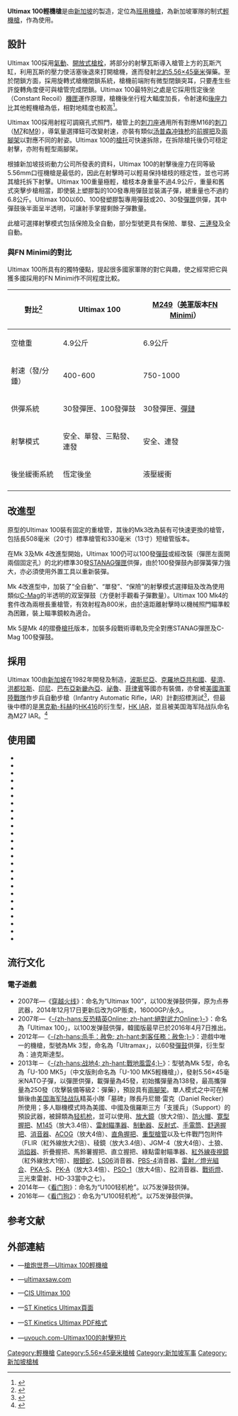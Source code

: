 {{refimprove|time=2018-03-18T15:27:07+00:00}}
{{noteTA
|G1=軍事
|G2=長度單位
|G3=Firearms
}}
{{Infobox Weapon|is_ranged=yes
|image= File:Cis-ultimax-100.jpg
|image_size= 300px
|caption= Ultimax-100
|name=ST Kinetics Ultimax 100
|type=[[輕機槍|輕機槍]]
|origin={{flag|Singapore}}
|manufacturer={{link-en|新加坡技術動力|Singapore Technologies Kinetics}}
|era=Modern
|platform=Individual
|target=Personnel
|designer= James Sullivan
|design_date= 1980年代早期
|production_date= 1982年—
|service= 1985年—
|used_by=
|wars= {{tsl|en|Civil conflicts in the Philippines|菲律賓叛亂}}<br/>[[印尼|印尼]]反恐行動<br />[[斯里蘭卡內戰|斯里蘭卡內戰]]<br/>[[南斯拉夫戰爭|南斯拉夫戰爭]]<br/>[[阿富汗戰爭_(2001年)|2001年阿富汗戰爭]]<br/>[[2006年斐濟軍事政變|2006年斐濟軍事政變]]<br/>[[2011年利比亞內戰|2011年利比亞內戰]]
|spec_type= [[輕機槍|輕機槍]]
|caliber= 5.56毫米
|part_length=標凖型：508毫米<br />傘兵型：330毫米
|cartridge= [[5.56×45mm_NATO|5.56×45毫米]]
|feed= [[STANAG彈匣|STANAG彈匣]]<br/>100發[[彈鼓|彈鼓]]
|action= [[氣動式|氣動式]]，[[轉拴式槍栓|轉拴式槍栓]]、[[開放式槍栓|開放式槍栓]]
|mode= 半自動、[[三發點放|三發點放]]、全自動，可[[擊發調變槍械|擊發調變]]
|rate= 400—600發／分鐘
|velocity= 970米／秒（M193彈）<br />945米／秒（M855彈）
|weight= 4.9公斤（空槍）<br />6.8公斤（連100發彈鼓）
|length=連槍托：1,024毫米<br />沒有槍托：810毫米
|variants=Ultimax 100 Mk 3<br> Ultimax 100 Mk 4<br>Ultimax 100標凖型<br> Ultimax 100傘兵型
|number=新加坡：80,000挺<br>出口：不詳
|range= 460米（M193彈）<br />800米（SS109彈）
|sights= [[機械瞄具|機械瞄具]]
}}
'''Ultimax 100輕機槍'''是由[[新加坡|新加坡]]的{{link-en|新加坡技術動力|Singapore Technologies Kinetics}}製造，定位為[[班用機槍|班用機槍]]，為新加坡軍隊的制式[[輕機槍|輕機槍]]，作為{{Link-en|班用支援武器|Squad automatic weapon}}使用。

== 設計 ==
Ultimax 100採用[[氣動式_(槍械)|氣動]]、[[開放式槍栓|開放式槍栓]]，將部分的射擊瓦斯導入槍管上方的瓦斯汽缸，利用瓦斯的壓力使活塞後退來打開槍機，進而發射[[北約|北約]][[5.56×45mm_NATO|5.56×45毫米]]彈藥。至於閉鎖方面，採用旋轉式槍機閉鎖系統，槍機前端附有微型閉鎖突耳，只要產生些許旋轉角度便可與槍管完成閉鎖。Ultimax 100最特別之處是它採用恆定後坐（Constant Recoil）[[機匣|機匣]]運作原理，槍機後坐行程大輻度加長，令射速和[[後座力|後座力]]比其他輕機槍為低，相對地精度也較高<ref>{{Cite web |url=http://www.defensereview.com/modules.php?name=News&file=article&sid=853 |title=defensereview.com-Ultimax 100 |accessdate=2007-10-09 |archive-date=2009-09-25 |archive-url=https://web.archive.org/web/20090925201216/http://www.defensereview.com/modules.php/?file=article&name=News&sid=853 |dead-url=no }}</ref>。

Ultimax 100採用射程可調窺孔式照門，槍管上的[[刺刀座|刺刀座]]通用所有對應M16的[[刺刀|刺刀]]（[[M7刺刀|M7]]和[[M9刺刀|M9]]），導氣量選擇鈕可改變射速，亦裝有類似[[汤普森冲锋枪|汤普森冲锋枪]]的[[輔助握把|前握把]]及[[兩腳架|兩腳架]]以對應不同的射姿。Ultimax 100的[[槍托|槍托]]可快速拆除，在拆除槍托後仍可穏定射擊，亦附有輕型兩腳架。

根據新加坡技術動力公司所發表的資料，Ultimax 100的射擊後座力在同等級5.56mm口徑機槍是最低的，因此在射擊時可以輕易保持槍枝的穩定性，並也可將其槍托拆下射擊。Ultimax 100重量極輕，槍枝本身重量不過4.9公斤，重量和舊式突擊步槍相當，即使裝上塑膠製的100發專用彈鼓並裝滿子彈，總重量也不過約6.8公斤。Ultimax 100以60、100發塑膠製專用彈鼓或20、30發[[彈匣|彈匣]]供彈，其中彈鼓後半面呈半透明，可讓射手掌握剩餘子彈數量。

此槍可選擇射擊模式包括保險及全自動，部分型號更具有保險、單發、[[三發點放|三連發]]及全自動。

=== 與FN Minimi的對比 ===
Ultimax 100所具有的獨特優點，提起很多國家軍隊的對它與趣，使之經常把它與獲多國採用的FN Minimi作不同程度比較。
{| class="wikitable"
!對比<ref>{{cite web |url=http://www.ultimaxsaw.com/Ultimax%20vs.%20M-249.html |title=存档副本 |accessdate=2007-07-20 |deadurl=yes |archiveurl=https://web.archive.org/web/20070703043410/http://www.ultimaxsaw.com/Ultimax%20vs.%20M-249.html |archivedate=2007-07-03 }}</ref>
! Ultimax 100
! [[M249班用自動武器|M249]]（[[美軍|美軍]]版本[[FN_Minimi輕機槍|FN Minimi]]）
|-
|空槍重
|4.9公斤
|6.9公斤
|-
|射速（發/分鍾）
|400-600
|750-1000
|-
|供彈系統
|30發彈匣、100發彈鼓
|30發彈匣、[[彈鏈|彈鏈]]
|-
|射擊模式
|安全、單發、三點發、連發
|安全、連發
|-
|後坐緩衝系統
|恆定後坐
|液壓緩衝
|-
|}

== 改進型 ==
原型的Ultimax 100裝有固定的重槍管，其後的Mk3改為裝有可快速更換的槍管，包括長508毫米（20寸）標準槍管和330毫米（13寸）短槍管版本。

在Mk 3及Mk 4改進型開始，Ultimax 100仍可以100發[[彈鼓|彈鼓]]或經改裝（彈匣左面開兩個固定孔）的北約標準30發[[STANAG彈匣|STANAG彈匣]]供彈，由於100發彈鼓內部彈簧彈力強大，亦必須使用外置工具以重新裝彈。

Mk 4改進型中，加裝了“全自動”、“單發”、“保險”的射擊模式選擇鈕及改為使用類似[[C-Mag彈鼓|C-Mag]]的半透明的双室彈鼓（方便射手觀看子彈數量）。Ultimax 100 Mk4的套件改為兩根長重槍管，有效射程為800米，由於遠距離射擊時以機械照門瞄準較為困難，裝上瞄準鏡較為適合。

Mk 5是Mk 4的摺疊[[槍托|槍托]]版本，加裝多段戰術導軌及完全對應STANAG彈匣及C-Mag 100發彈鼓。

== 採用 ==
Ultimax 100由[[新加坡|新加坡]]在1982年開發及制造，[[波斯尼亞|波斯尼亞]]、[[克羅地亞共和國|克羅地亞共和國]]、[[斐濟|斐濟]]、[[洪都拉斯|洪都拉斯]]、[[印尼|印尼]]、[[巴布亞新畿內亞|巴布亞新畿內亞]]、[[祕魯|祕魯]]、[[菲律賓|菲律賓]]等國亦有裝備，亦曾被[[美國海軍陸戰隊|美國海軍陸戰隊]]作步兵自動步槍（Infantry Automatic Rifle，IAR）計劃招標測試<ref>{{Cite web |url=http://firearmsworld.net/singapore/ultimax/ultimax.htm |title=存档副本 |access-date=2017-05-07 |archive-date=2020-01-21 |archive-url=https://web.archive.org/web/20200121164419/http://firearmsworld.net/singapore/ultimax/ultimax.htm }}</ref>，但最後中標的是[[黑克勒-科赫|黑克勒-科赫]]的[[HK416突擊步槍|HK416]]的衍生型，[[HK_M27步兵自動步槍|HK IAR]]，並且被美国海军陆战队命名為M27 IAR。<ref>{{Cite web |url=http://war.news.163.com/09/1204/14/5PMRLA7700011MTO.html |title=美国海军陆战队选择HK-IAR取代M249机枪 |access-date=2010-07-02 |archive-url=https://web.archive.org/web/20091208100647/http://war.news.163.com/09/1204/14/5PMRLA7700011MTO.html |archive-date=2009-12-08 |dead-url=yes }}</ref>

== 使用國 ==
*{{flag|Bhutan}}
*{{flag|Brunei}}
*{{flag|Bosnia and Herzegovina}}
*{{flag|Chile}}
*{{flag|Croatia}}
*{{flag|Colombia}}
*{{flag|Cyprus}}
*{{flag|East Timor}}
*{{flag|Fiji}}
*{{flag|Honduras}}
*{{flag|Indonesia}}
*{{flag|Libya}}
*{{flag|Morocco}}
*{{flag|Papua New Guinea}}
*{{flag|Peru}}
*{{flag|Philippines}}
*{{flag|Serbia}}
*{{flag|Singapore}}
*{{flag|Solomon Islands}}
*{{flag|Slovenia}}
*{{flag|Sri Lanka}}
*{{flag|South Africa}}
*{{flag|Thailand}}
*{{flag|Uruguay}}
*{{flag|Zimbabwe}}

== 流行文化 ==
=== 電子遊戲 ===
* 2007年—《[[穿越火线|穿越火线]]》：命名为“Ultimax 100”，以100发弹鼓供彈，原为点券武器，2014年12月17日更新后改为GP贩卖，16000GP/永久。
* 2007年—《[[絕對武力Online|-{zh-hans:反恐精英Online; zh-hant:絕對武力Online;}-]]》：命名為「Ultimax 100」，以100发弹鼓供彈，韓國版最早已於2016年4月7日推出。
* 2012年—《[[殺手：赦免|-{zh-hans:杀手：赦免; zh-hant:刺客任務：赦免;}-]]》：遊戲中唯一的機槍，型號為Mk 3型，命名為「Ultramax」，以60發[[彈鼓|彈鼓]]供彈，衍生型為：迪克斯達型。
* 2013年－《[[戰地風雲4|-{zh-hans:战地4; zh-hant:戰地風雲4;}-]]》：型號為Mk 5型，命名為「U-100 MK5」（中文版則命名為「U-100 MK5輕機槍」），發射5.56×45毫米NATO子彈，以彈匣供彈，載彈量為45發，初始攜彈量為138發，最高攜彈量為250發（攻擊裝備等級2：彈藥），預設具有[[兩腳架|兩腳架]]。單人模式之中可在解鎖後由[[美国海军陆战队|美国海军陆战队]]精英小隊「墓碑」隊長丹尼爾·雷克（Daniel Recker）所使用；多人聯機模式時為美國、中國及俄羅斯三方「支援兵」（Support）的預設武器，被歸類為[[轻机枪|轻机枪]]，並可以使用{{Link-en|EOTech全息瞄準鏡|EOTech|全像}}、[[放大鏡|放大鏡]]（放大2倍）、[[砲口制動器|防火帽]]、[[寛型前握把|寛型握把]]、[[C79光學瞄準鏡#M145機槍用光學瞄準鏡|M145]]（放大3.4倍）、[[雷射瞄準器|雷射瞄準器]]、[[砲口制動器|制動器]]、[[紅點鏡|反射式]]、[[手電筒|手電筒]]、[[輔助握把|舒適握把]]、[[抑制器|消音器]]、[[先進戰鬥光學瞄準鏡|ACOG]]（放大4倍）、[[直角前握把|直角握把]]、[[槍管|重型槍管]]以及七件戰鬥包附件（FLIR（紅外線放大2倍）、稜鏡（放大3.4倍）、JGM-4（放大4倍）、土狼、[[消焰器|消焰器]]、折疊握把、馬鈴薯握把、直立握把、綠點雷射瞄準器、[[夜視鏡|紅外線夜視鏡]]（紅外線放大1倍）、[[Kobra紅點鏡|眼鏡蛇]]、[[長風衝鋒槍|LS06]]消音器、[[PBS-4抑制器|PBS-4]]消音器、[[AN/PEQ-16A戰術燈及雷射模組|雷射／燈光組合]]、[[PKA-S反射式瞄準鏡|PKA-S]]、[[PK-A紅點鏡|PK-A]]（放大3.4倍）、[[PSO-1光學瞄準鏡|PSO-1]]（放大4倍）、[[R2抑制器|R2]]消音器、[[戰術燈|戰術燈]]、三光束雷射、HD-33當中之七）。
* 2014年—《[[看門狗_(遊戲)|看门狗]]》：命名为“U100轻机枪”。以75发弹鼓供弹。
*2016年—《[[看门狗2|看门狗2]]》：命名为“U100轻机枪”。以75发弹鼓供弹。

== 参考文献 ==
{{Reflist}}

== 外部連結 ==
{{commons|Ultimax}}
* {{zh icon}}—[http://pewpewpew.work/singapore/ultimax/ultimax.htm 槍炮世界—Ultimax 100輕機槍] {{Wayback|url=http://pewpewpew.work/singapore/ultimax/ultimax.htm |date=20220408113842 }}
* {{en icon}}—[http://www.ultimaxsaw.com/ ultimaxsaw.com] {{Wayback|url=http://www.ultimaxsaw.com/ |date=20200414101339 }}
* {{en icon}}—[https://www.webcitation.org/67IYA88uq?url=http://world.guns.ru/machine/sing/stk-ultimax-100-e.html CIS Ultimax 100]
* {{en icon}}—[https://web.archive.org/web/20061231173625/http://www.stengg.com/CoyCapPro/detail.aspx?pdid=134 ST Kinetics Ultimax頁面]
* {{en icon}}—[https://web.archive.org/web/20120204131243/http://www.stengg.com/upload/194X9nI4kMKCDKfW7kd.pdf ST Kinetics Ultimax PDF格式]
* {{en icon}}—[https://web.archive.org/web/20080511024050/http://www.uvouch.com/video-Ultimax-100-SAWLMG-371708 uvouch.com-Ultimax100的射擊短片]

{{新加坡科技工程有限公司}}

[[Category:輕機槍|Category:輕機槍]]
[[Category:5.56×45毫米槍械|Category:5.56×45毫米槍械]]
[[Category:新加坡军事|Category:新加坡军事]]
[[Category:新加坡槍械|Category:新加坡槍械]]